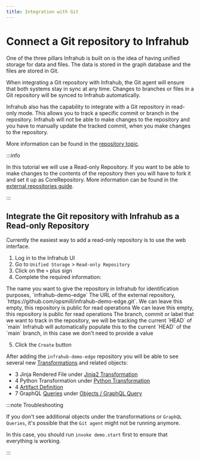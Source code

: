 ```yaml
---
title: Integration with Git
---
```


# Connect a Git repository to Infrahub

One of the three pillars Infrahub is built on is the idea of having unified storage for data and files. The data is stored in the graph database and the files are stored in Git.

When integrating a Git repository with Infrahub, the Git agent will ensure that both systems stay in sync at any time. Changes to branches or files in a Git repository will be synced to Infrahub automatically.

Infrahub also has the capability to integrate with a Git repository in read-only mode. This allows you to track a specific commit or branch in the repository. Infrahub will not be able to make changes to the repository and you have to manually update the tracked commit, when you make changes to the repository.

More information can be found in the [repository topic](/topics/repository).

:::info

In this tutorial we will use a Read-only Repository. If you want to be able to make changes to the contents of the repository then you will have to fork it and set it up as CoreRepository. More information can be found in the [external repositories guide](/guides/repository).

:::

## Integrate the Git repository with Infrahub as a Read-only Repository

Currently the easiest way to add a read-only repository is to use the web interface.

1. Log in to the Infrahub UI
2. Go to `Unified Storage` > `Read-only Repository`
3. Click on the `+` plus sign
4. Complete the required information:

<Tabs>
  <TabItem value="Name" default>
    The name you want to give the repository in Infrahub for identification purposes, `infrahub-demo-edge`
  </TabItem>
  <TabItem value="Location">
    The URL of the external repository, `https://github.com/opsmill/infrahub-demo-edge.git`.
  </TabItem>
  <TabItem value="Username">
    We can leave this empty, this repository is public for read operations
  </TabItem>
  <TabItem value="Password">
    We can leave this empty, this repository is public for read operations
  </TabItem>
  <TabItem value="Ref">
    The branch, commit or label that we want to track in the repository, we will be tracking the current `HEAD` of `main`
  </TabItem>
  <TabItem value="Commit">
    Infrahub will automatically populate this to the current `HEAD` of the `main` branch, in this case we don't need to provide a value
  </TabItem>
</Tabs>

5. Click the `Create` button

After adding the `infrahub-demo-edge` repository you will be able to see several new [Transformations](/topics/transformation) and related objects:

- 3 Jinja Rendered File under [Jinja2 Transformation](http://localhost:8000/objects/CoreTransformJinja2/)
- 4 Python Transformation under [Python Transformation](http://localhost:8000/objects/CoreTransformPython)
- 4 [Artifact Definition](http://localhost:8000/objects/CoreArtifactDefinition)
- 7 GraphQL [Queries](/topics/graphql) under [Objects / GraphQL Query](http://localhost:8000/objects/GraphQLQuery/)

:::note Troubleshooting

If you don't see additional objects under the transformations or `GraphQL Queries`, it's possible that the `Git agent` might not be running anymore.

In this case, you should run `invoke demo.start` first to ensure that everything is working.

:::
